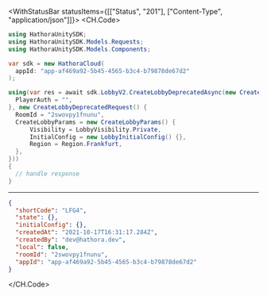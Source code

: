 

<WithStatusBar statusItems={[["Status", "201"], ["Content-Type", "application/json"]]}>
  <CH.Code>
  ```csharp CreateLobbyDeprecated.cs
  using HathoraUnitySDK;
using HathoraUnitySDK.Models.Requests;
using HathoraUnitySDK.Models.Components;

var sdk = new HathoraCloud(
    appId: "app-af469a92-5b45-4565-b3c4-b79878de67d2"
);

using(var res = await sdk.LobbyV2.CreateLobbyDeprecatedAsync(new CreateLobbyDeprecatedSecurity() {
    PlayerAuth = "",
}, new CreateLobbyDeprecatedRequest() {
    RoomId = "2swovpy1fnunu",
    CreateLobbyParams = new CreateLobbyParams() {
        Visibility = LobbyVisibility.Private,
        InitialConfig = new LobbyInitialConfig() {},
        Region = Region.Frankfurt,
    },
}))
{
    // handle response
}
  ```
  ---

  ```json Example Response
  {
    "shortCode": "LFG4",
    "state": {},
    "initialConfig": {},
    "createdAt": "2021-10-17T16:31:17.284Z",
    "createdBy": "dev@hathora.dev",
    "local": false,
    "roomId": "2swovpy1fnunu",
    "appId": "app-af469a92-5b45-4565-b3c4-b79878de67d2"
  }
  ```
  </CH.Code>
</WithStatusBar>
